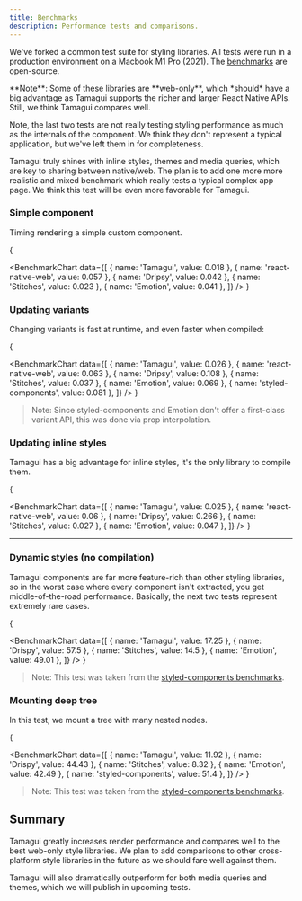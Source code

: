 ```yaml
---
title: Benchmarks
description: Performance tests and comparisons.
---
```


We've forked a common test suite for styling libraries. All tests were run in a production environment on a Macbook M1 Pro (2021). The [benchmarks](https://github.com/tamagui/tamagui/tree/master/packages/benchmarks) are open-source.

<Notice>
  **Note**: Some of these libraries are **web-only**, which *should* have a big advantage as Tamagui
  supports the richer and larger React Native APIs. Still, we think Tamagui compares well.
</Notice>

Note, the last two tests are not really testing styling performance as much as the internals of the component. We think they don't represent a typical application, but we've left them in for completeness.

Tamagui truly shines with inline styles, themes and media queries, which are key to sharing between native/web. The plan is to add one more more realistic and mixed benchmark which really tests a typical complex app page. We think this test will be even more favorable for Tamagui.

### Simple component

Timing rendering a simple custom component.

{

<BenchmarkChart
  data={[
    { name: 'Tamagui', value: 0.018 },
    { name: 'react-native-web', value: 0.057 },
    { name: 'Dripsy', value: 0.042 },
    { name: 'Stitches', value: 0.023 },
    { name: 'Emotion', value: 0.041 },
  ]}
/>
}

### Updating variants

Changing variants is fast at runtime, and even faster when compiled:

{

<BenchmarkChart
  data={[
    { name: 'Tamagui', value: 0.026 },
    { name: 'react-native-web', value: 0.063 },
    { name: 'Dripsy', value: 0.108 },
    { name: 'Stitches', value: 0.037 },
    { name: 'Emotion', value: 0.069 },
    { name: 'styled-components', value: 0.081 },
  ]}
/>
}

> Note: Since styled-components and Emotion don't offer a first-class variant API, this was done via prop interpolation.

### Updating inline styles

Tamagui has a big advantage for inline styles, it's the only library to compile them.

{

<BenchmarkChart
  data={[
    { name: 'Tamagui', value: 0.025 },
    { name: 'react-native-web', value: 0.06 },
    { name: 'Dripsy', value: 0.266 },
    { name: 'Stitches', value: 0.027 },
    { name: 'Emotion', value: 0.047 },
  ]}
/>
}

---

### Dynamic styles (no compilation)

Tamagui components are far more feature-rich than other styling libraries, so in the worst case where every component isn't extracted, you get middle-of-the-road performance. Basically, the next two tests represent extremely rare cases.

{

<BenchmarkChart
  data={[
    { name: 'Tamagui', value: 17.25 },
    { name: 'Drispy', value: 57.5 },
    { name: 'Stitches', value: 14.5 },
    { name: 'Emotion', value: 49.01 },
  ]}
/>
}

> Note: This test was taken from the [styled-components benchmarks](https://github.com/styled-components/styled-components/tree/main/packages/benchmarks).

### Mounting deep tree

In this test, we mount a tree with many nested nodes.

{

<BenchmarkChart
  data={[
    { name: 'Tamagui', value: 11.92 },
    { name: 'Drispy', value: 44.43 },
    { name: 'Stitches', value: 8.32 },
    { name: 'Emotion', value: 42.49 },
    { name: 'styled-components', value: 51.4 },
  ]}
/>
}

> Note: This test was taken from the [styled-components benchmarks](https://github.com/styled-components/styled-components/tree/main/packages/benchmarks).

## Summary

Tamagui greatly increases render performance and compares well to the best web-only style libraries. We plan to add comparisons to other cross-platform style libraries in the future as we should fare well against them.

Tamagui will also dramatically outperform for both media queries and themes, which we will publish in upcoming tests.
